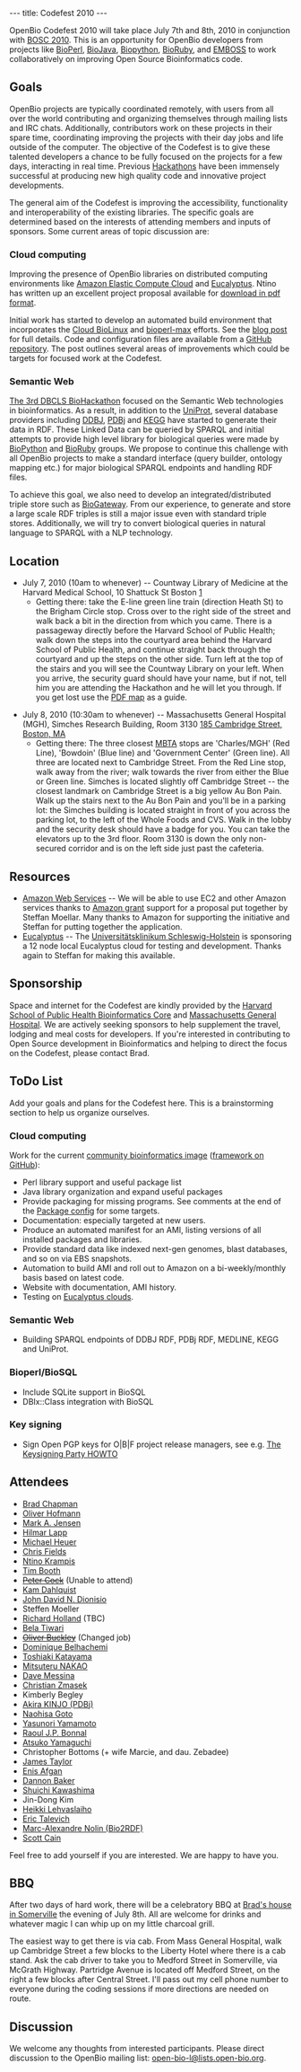 ---
title: Codefest 2010
---

OpenBio Codefest 2010 will take place July 7th and 8th, 2010 in conjunction with [[BOSC 2010]]. This is an opportunity for OpenBio developers from projects like [http://bioperl.org BioPerl], [http://www.biojava.org BioJava], [http://biopython.org Biopython], [http://www.bioruby.org BioRuby], and [http://www.emboss.org EMBOSS] to work collaboratively on improving Open Source Bioinformatics code.

== Goals ==

OpenBio projects are typically coordinated remotely, with users from all over the world contributing and organizing themselves through mailing lists and IRC chats. Additionally, contributors work on these projects in their spare time, coordinating improving the projects with their day jobs and life outside of the computer.
The objective of the Codefest is to give these talented developers a chance to be fully focused on the projects for a few days, interacting in real time. Previous [http://www.open-bio.org/wiki/Hackathon Hackathons] have been immensely successful at producing new high quality code and innovative project developments.

The general aim of the Codefest is improving the accessibility, functionality and interoperability of the existing libraries. The specific goals are determined based on the interests of attending members and inputs of sponsors. Some current areas of topic discussion are:

=== Cloud computing ===

Improving the presence of OpenBio libraries on distributed computing environments like [http://aws.amazon.com/ec2/ Amazon Elastic Compute Cloud] and [http://open.eucalyptus.com/ Eucalyptus]. Ntino has written up an excellent project proposal available for [http://www.open-bio.org/w/images/8/85/BOSC_2010_Cloud_BioLinux.pdf download in pdf format].

Initial work has started to develop an automated build environment that incorporates the [http://www.jcvi.org/cms/research/projects/jcvi-cloud-biolinux/overview/ Cloud BioLinux] and [http://fortinbras.us/bioperl-max/ bioperl-max] efforts. See the [http://bcbio.wordpress.com/2010/05/08/automated-build-environment-for-bioinformatics-cloud-images/ blog post] for full details. Code and configuration files are available from a [http://github.com/chapmanb/bcbb/tree/master/ec2/biolinux/ GitHub repository]. The post outlines several areas of improvements which could be targets for focused work at the Codefest.

=== Semantic Web ===

[http://hackathon3.dbcls.jp/ The 3rd DBCLS BioHackathon] focused on the Semantic Web technologies in bioinformatics. As a result, in addition to the [http://uniprot.org/ UniProt], several database providers including [http://www.ddbj.nig.ac.jp/ DDBJ], [http://www.pdbj.org/ PDBj] and [http://www.kegg.jp/en/ KEGG] have started to generate their data in RDF. These Linked Data can be queried by SPARQL and initial attempts to provide high level library for biological queries were made by [http://biopython.org/ BioPython] and [http://bioruby.org/ BioRuby] groups. We propose to continue this challenge with all OpenBio projects to make a standard interface (query builder, ontology mapping etc.) for major biological SPARQL endpoints and handling RDF files.

To achieve this goal, we also need to develop an integrated/distributed triple store such as [http://www.semantic-systems-biology.org/ BioGateway]. From our experience, to generate and store a large scale RDF triples is still a major issue even with standard triple stores. Additionally, we will try to convert biological queries in natural language to SPARQL with a NLP technology.

== Location ==

* July 7, 2010 (10am to whenever) -- Countway Library of Medicine at the Harvard Medical School, 10 Shattuck St Boston [http://maps.google.com/maps?oe=utf-8&rls=org.mozilla:en-US:official&client=firefox-a&um=1&ie=UTF-8&q=countway+library&fb=1&gl=us&hq=countway+library&hnear=Boston,+MA&cid=0,0,5764501267301494561&ei=DKgjTMqrGoT6lwf00aS4AQ&sa=X&oi=local_result&ct=image&resnum=1&ved=0CBMQnwIwAA]
**Getting there: take the E-line green line train (direction Heath St) to the Brigham Circle stop. Cross over to the right side of the street and walk back a bit in the direction from which you came. There is a passageway directly before the Harvard School of Public Health; walk down the steps into the courtyard area behind the Harvard School of Public Health, and continue straight back through the courtyard and up the steps on the other side. Turn left at the top of the stairs and you will see the Countway Library on your left. When you arrive, the security guard should have your name, but if not, tell him you are attending the Hackathon and he will let you through. If you get lost use the [http://www.open-bio.org/w/images/2/25/Brigham_Circle_-_Countway_Map.pdf PDF map] as a guide.

* July 8, 2010 (10:30am to whenever) -- Massachusetts General Hospital (MGH), Simches Research Building, Room 3130 [http://maps.google.com/maps?hl=en&source=hp&q=185+Cambridge+St,+Boston,+Suffolk,+Massachusetts+02114&um=1&ie=UTF-8&hq=&hnear=185+Cambridge+St,+Boston,+MA+02114&gl=us&ei=qeteS_eUGoy1tgeDyKjwCw&sa=X&oi=geocode_result&ct=image&resnum=1&ved=0CAsQ8gEwAA 185 Cambridge Street, Boston, MA]
** Getting there: The three closest [http://www.mbta.com/ MBTA] stops are 'Charles/MGH' (Red Line), 'Bowdoin' (Blue line) and 'Government Center' (Green line). All three are located next to Cambridge Street. From the Red Line stop, walk away from the river; walk towards the river from either the Blue or Green line. Simches is located slightly off Cambridge Street -- the closest landmark on Cambridge Street is a big yellow Au Bon Pain. Walk up the stairs next to the Au Bon Pain and you'll be in a parking lot: the Simches building is located straight in front of you across the parking lot, to the left of the Whole Foods and CVS. Walk in the lobby and the security desk should have a badge for you. You can take the elevators up to the 3rd floor. Room 3130 is down the only non-secured corridor and is on the left side just past the cafeteria.

== Resources ==

* [http://aws.amazon.com/ Amazon Web Services] -- We will be able to use EC2 and other Amazon services thanks to [http://aws.amazon.com/education/ Amazon grant] support for a proposal put together by Steffan Moellar. Many thanks to Amazon for supporting the initiative and Steffan for putting together the application.
* [http://www.eucalyptus.com/ Eucalyptus] -- The [http://www.uk-sh.de/index.phtml?NavID=676.467.4&La=4&switch_la=1&back_qs=NavID%3D676.467.4 Universitätsklinikum Schleswig-Holstein] is sponsoring a 12 node local Eucalyptus cloud for testing and development. Thanks again to Steffan for making this available.

== Sponsorship ==

Space and internet for the Codefest are kindly provided by the [http://www.hsph.harvard.edu/research/bioinfocore/ Harvard School of Public Health Bioinformatics Core] and [http://www.mgh.harvard.edu/ Massachusetts General Hospital]. We are actively seeking sponsors to help supplement the travel, lodging and meal costs for developers. If you're interested in contributing to Open Source development in Bioinformatics and helping to direct the focus on the Codefest, please contact Brad.

== ToDo List ==

Add your goals and plans for the Codefest here. This is a brainstorming section to help us organize ourselves.

=== Cloud computing ===

Work for the current [http://bcbio.wordpress.com/2010/05/08/automated-build-environment-for-bioinformatics-cloud-images/ community bioinformatics image] ([http://github.com/chapmanb/bcbb/tree/master/ec2/biolinux/ framework on GitHub]):

* Perl library support and useful package list
* Java library organization and expand useful packages
* Provide packaging for missing programs. See comments at the end of the [http://github.com/chapmanb/bcbb/blob/master/ec2/biolinux/config/packages.yaml Package config] for some targets.
* Documentation: especially targeted at new users.
* Produce an automated manifest for an AMI, listing versions of all installed packages and libraries.
* Provide standard data like indexed next-gen genomes, blast databases, and so on via EBS snapshots.
* Automation to build AMI and roll out to Amazon on a bi-weekly/monthly basis based on latest code. 
* Website with documentation, AMI history.
* Testing on [http://ecc.eucalyptus.com/ Eucalyptus clouds].

=== Semantic Web ===

* Building SPARQL endpoints of DDBJ RDF, PDBj RDF, MEDLINE, KEGG and UniProt.

=== Bioperl/BioSQL ===

* Include SQLite support in BioSQL
* DBIx::Class integration with BioSQL

=== Key signing ===

* Sign Open PGP keys for O|B|F project release managers, see e.g. [http://cryptnet.net/fdp/crypto/keysigning_party/en/keysigning_party.html The Keysigning Party HOWTO]

== Attendees ==

* [http://bcbio.wordpress.com/ Brad Chapman]
* [http://www.hsph.harvard.edu/research/oliver-hofmann/ Oliver Hofmann]
* [http://www.bioperl.org/wiki/User:Majensen Mark A. Jensen]
* [http://www.bioperl.org/wiki/User:Lapp Hilmar Lapp]
* [http://www.biojava.org/wiki/Michael_Heuer Michael Heuer]
* [http://www.bioperl.org/wiki/User:Cjfields Chris Fields]
* [http://www.linkedin.com/in/agbiotec Ntino Krampis]
* [http://nebc.nox.ac.uk/nebc/about-us/people Tim Booth]
* <s>[http://www.scri.ac.uk/staff/petercock Peter Cock]</s> (Unable to attend)
* [[User:Kdahlquist | Kam Dahlquist]] 
* [http://myweb.lmu.edu/dondi John David N. Dionisio]
* Steffen Moeller
* [http://www.biojava.org/wiki/User:Rholland Richard Holland] (TBC)
* [http://nebc.nox.ac.uk/nebc/about-us/people Bela Tiwari]
* <s>[http://nebc.nox.ac.uk/nebc/about-us/people Oliver Buckley]</s> (Changed job)
* [[User:Domibel | Dominique Belhachemi]]
* [http://www.linkedin.com/in/toshiakikatayama Toshiaki Katayama]
* [http://www.linkedin.com/in/nakaomitsuteru Mitsuteru NAKAO]
* [http://www.bioperl.org/wiki/User:Dave_Messina Dave Messina]
* [http://www.linkedin.com/in/cmzmasek Christian Zmasek]
* Kimberly Begley
* [http://jp.linkedin.com/in/akirakinjo Akira KINJO (PDBj)]
* [http://www.linkedin.com/in/ngoto Naohisa Goto]
* [http://purl.org/yayamamo/home Yasunori Yamamoto]
* [http://it.linkedin.com/in/raoulbonnal Raoul J.P. Bonnal]
* [http://www.linkedin.com/in/atsukoyamaguchi Atsuko Yamaguchi]
* Christopher Bottoms (+ wife Marcie, and dau. Zebadee)
* [http://bx.mathcs.emory.edu James Taylor]
* [http://bx.mathcs.emory.edu Enis Afgan]
* [http://bx.mathcs.emory.edu Dannon Baker]
* [http://jp.linkedin.com/in/shuichikawashima Shuichi Kawashima]
* Jin-Dong Kim
* [http://sa.linkedin.com/pub/heikki-lehvaslaiho/1/974/377 Heikki Lehvaslaiho]
* [http://etalog.blogspot.com/ Eric Talevich]
* [http://bio2rdf.org/ Marc-Alexandre Nolin (Bio2RDF)]
* [http://scottcain.net/ Scott Cain]

Feel free to add yourself if you are interested. We are happy to have you.

== BBQ ==

After two days of hard work, there will be a celebratory BBQ at [http://maps.google.com/maps?hl=en&q=35+Partridge+Avenue+Somerville,+MA+02145&um=1&ie=UTF-8&hq=&hnear=35+Partridge+Ave,+Somerville,+MA+02145&gl=us&ei=3ckYTKzOL4OC8gbd_qDODA&sa=X&oi=geocode_result&ct=image&resnum=1&ved=0CBQQ8gEwAA Brad's house in Somerville] the evening of July 8th. All are welcome for drinks and whatever magic I can whip up on my little charcoal grill.

The easiest way to get there is via cab. From Mass General Hospital, walk up Cambridge Street a few blocks to the Liberty Hotel where there is a cab stand. Ask the cab driver to take you to Medford Street in Somerville, via McGrath Highway. Partridge Avenue is located off Medford Street, on the right a few blocks after Central Street. I'll pass out my cell phone number to everyone during the coding sessions if more directions are needed on route.

== Discussion ==

We welcome any thoughts from interested participants. Please direct discussion to the OpenBio mailing list: [mailto:open-bio-l@lists.open-bio.org open-bio-l@lists.open-bio.org].